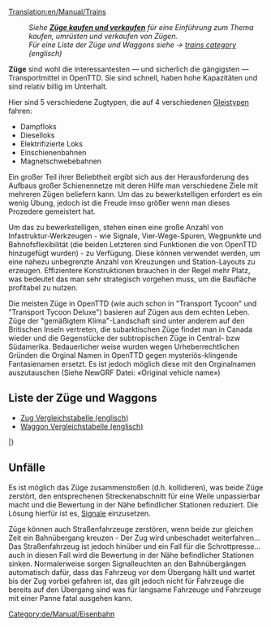 [[Translation:en/Manual/Trains]]
{{de/Inhaltsverzeichnis}}
:''Siehe '''[[de/Manual/Züge kaufen und verkaufen|Züge kaufen und verkaufen]]''' für eine Einführung zum Thema kaufen, umrüsten und verkaufen von Zügen.''
:''Für eine Liste der Züge und Waggons siehe -> [[:Category:en/Manual/Base Set/Trains/Trains|trains category]] (englisch)''

'''Züge''' sind wohl die interessantesten — und sicherlich die gängigsten — Transportmittel in OpenTTD. Sie sind schnell, haben hohe Kapazitäten und sind relativ billig im Unterhalt. 

Hier sind 5 verschiedene Zugtypen, die auf 4 verschiedenen [[de/Gleistyp|Gleistypen]] fahren:
*Dampfloks
*Dieselloks
*Elektrifizierte Loks
*Einschienenbahnen
*Magnetschwebebahnen


Ein großer Teil ihrer Beliebtheit ergibt sich aus der Herausforderung des Aufbaus großer Schienennetze mit deren Hilfe man verschiedene Ziele mit mehreren Zügen beliefern kann. Um das zu bewerkstelligen erfordert es ein wenig Übung, jedoch ist die Freude imso größer wenn man dieses Prozedere gemeistert hat.

Um das zu bewerkstelligen, stehen einen eine große Anzahl von Infastruktur-Werkzeugen - wie Signale, Vier-Wege-Spuren, Wegpunkte und Bahnofsflexibilität (die beiden Letzteren sind Funktionen die von OpenTTD hinzugefügt wurden) - zu Verfügung.
Diese können verwendet werden, um eine nahezu unbegrenzte Anzahl von Kreuzungen und Station-Layouts zu erzeugen.
Effizientere Konstruktionen brauchen in der Regel mehr Platz, was bedeutet das man sehr strategisch vorgehen muss, um die Baufläche profitabel zu nutzen.

Die meisten Züge in OpenTTD (wie auch schon in "Transport Tycoon" und "Transport Tycoon Deluxe") basieren auf Zügen aus dem echten Leben. Züge der "gemäßigtem Klima"-Landschaft sind unter anderem auf den Britischen Inseln vertreten, die subarktischen Züge findet man in Canada wieder und die Gegenstücke der subtropischen Züge in Central- bzw Südamerika. Bedauerlicher weise wurden wegen Urheberrechtlichen Gründen die Orginal Namen in OpenTTD gegen mysteriös-klingende Fantasienamen ersetzt. Es ist jedoch möglich diese mit den Orginalnamen auszutauschen (Siehe NewGRF Datei: «Original vehicle name»)  

==Liste der Züge und Waggons==

* [[en/Manual/Base Set/Trains/Train Comparison|Zug Vergleichstabelle (englisch)]]
* [[en/Manual/Base Set/Trains/Carriages Comparison|Waggon Vergleichstabelle (englisch)]]

{{de/Manual/FahrzeugListe/Start}}
{{en/Manual/VehicleTable/Header|Dampf}}
{{en/Manual/VehicleTable/Row|
*[[File:en/Manual/Base Set/Trains/Kirbypaultank.png|Kirby Paul Tank Zugmaschine]] [[de/Manual/Base Set/Trains/Kirby Paul Tank|Kirby Paul Tank]]
*[[File:en/Manual/Base Set/Trains/Chaneyjubilee.png|Chaney "Jubilee" Zugmaschine]] [[de/Manual/Base Set/Trains/Chaney "Jubilee"|Chaney "Jubilee"]]
*[[File:en/Manual/Base Set/Trains/Ginzua4.png|Ginzu "A4" Zugmaschine]] [[de/Manual/Base Set/Trains/Ginzu "A4"|Ginzu "A4"]]
*[[File:en/Manual/Base Set/Trains/Sh8p.png|SH "8P" Zugmaschine]] [[de/Manual/Base Set/Trains/SH "8P"|SH "8P"]]
|
*[[File:en/Manual/Base Set/Trains/Wills280.png|Wills 2-8-0 Zugmaschine]] [[de/Wills 2-8-0|Wills 2-8-0]]
|
*[[File:en/Manual/Base Set/Trains/Wills280.png|Wills 2-8-0 Zugmaschine]] [[de/Wills 2-8-0|Wills 2-8-0]]
|
*[[File:en/Manual/Base Set/Trains/Powernautchoochoo.png|Ploddyphut Choo-Choo Zugmaschine]] [[de/Ploddyphut Choo-Choo|Ploddyphut Choo-Choo]]
*[[File:en/Manual/Base Set/Trains/Ploddyphutchoochoo.png|Powernaut Choo-Choo Zugmaschine]] [[de/Powernaut Choo-Choo|Powernaut Choo-Choo]]
*[[File:en/Manual/Base Set/Trains/Mightymoverchoochoo.png|Might Mover Choo-Choo Zugmaschine]] [[de/Mightymover Choo-Choo|Mightymover Choo-Choo]]
}}
{{en/Manual/VehicleTable/Header|Diesel}}
{{en/Manual/VehicleTable/Row|
*[[File:en/Manual/Base Set/Trains/Manleymoreldmu.png|Manley-Morel DMU Zugmaschine]] [[de/Manual/Base Set/Trains/Manley-Morel DMU|Manley-Morel DMU]]
*[[File:en/Manual/Base Set/Trains/Shhendry25.png|SH/Hendry "25" Zugmaschine]] [[de/Manual/Base Set/Trains/Hendry "25"|SH/Hendry "25"]]
*[[File:en/Manual/Base Set/Trains/Uu37.png|UU "37" Zugmaschine]] [[de/Manual/Base Set/Trains/UU "37"|UU "37"]]
*[[File:en/Manual/Base Set/Trains/Floss47.png|Floss "47" Zugmaschine]] [[de/Manual/Base Set/Trains/Floss "47"|Floss "47"]]
*[[File:en/Manual/Base Set/Trains/Sh125.png|SH "125" Zugmaschine]] [[de/Manual/Base Set/Trains/SH "125"|SH "125"]]
*[[File:en/Manual/Base Set/Trains/Dash.png|"Dash" Zugmaschine]] [[de/Manual/Base Set/Trains/Dash|'Dash']]
|
*[[File:en/Manual/Base Set/Trains/Mjs250.png|MJS 250 Zugmaschine]] [[de/MJS250|MJS250]]
*[[File:en/Manual/Base Set/Trains/Kelling3100.png|Kelling 3100 Zugmaschine]] [[de/Kelling 3100|Kelling 3100]]
*[[File:en/Manual/Base Set/Trains/Cs4000.png|CS4000 Zugmaschine]] [[de/CS4000|CS4000]]
*[[File:en/Manual/Base Set/Trains/Cs2400.png|CS2400 Zugmaschine]] [[de/CS2400|CS2400]]
*[[File:en/Manual/Base Set/Trains/Mjs1000.png|MJS 1000 Zugmaschine]] [[de/MJS 1000|MJS 1000]]
*[[File:en/Manual/Base Set/Trains/Centennial.png|Centennial Zugmaschine]] [[de/Centennial|Centennial]]
*[[File:en/Manual/Base Set/Trains/Turnerturbo.png|Turner Turbo]] [[de/Turner Turbo|Turner Turbo]]
|
*[[File:en/Manual/Base Set/Trains/Mjs250.png|MJS 250 Zugmaschine]] [[de/MJS250|MJS250]]
*[[File:en/Manual/Base Set/Trains/Kelling3100.png|Kelling 3100 Zugmaschine]] [[de/Kelling 3100|Kelling 3100]]
*[[File:en/Manual/Base Set/Trains/Cs4000.png|CS4000 Zugmaschine]] [[de/CS4000|CS4000]]
*[[File:en/Manual/Base Set/Trains/Cs2400.png|CS2400 Zugmaschine]] [[de/CS2400|CS2400]]
*[[File:en/Manual/Base Set/Trains/Mjs1000.png|MJS 1000 Zugmaschine]] [[de/MJS 1000|MJS 1000]]
*[[File:en/Manual/Base Set/Trains/Centennial.png|Centennial Zugmaschine]] [[de/Centennial|Centennial]]
*[[File:en/Manual/Base Set/Trains/Turnerturbo.png|Turner Turbo]] [[de/Turner Turbo|Turner Turbo]]
|
*[[File:en/Manual/Base Set/Trains/Ploddyphutdiesel.png|Ploddyphut Diesel]] [[de/Ploddyphut Diesel|Ploddyphut Diesel]]
*[[File:en/Manual/Base Set/Trains/Powernautdiesel.png|Powernaut Diesel]] [[de/Powernaut Diesel|Powernaut Diesel]]
}}
{{en/Manual/VehicleTable/Header|Elektrisch}}
{{en/Manual/VehicleTable/Row|
*[[File:en/Manual/Base Set/Trains/Sh30.png|SH "30" Zugmaschine]] [[de/SH "30"|SH "30"]]
*[[File:en/Manual/Base Set/Trains/Sh40.png|SH "40" Zugmaschine]] [[de/SH "40"|SH "40"]]
*[[File:en/Manual/Base Set/Trains/Tim.png|"T.I.M" Zugmaschine]] [[de/"T.I.M."|"T.I.M."]]
*[[File:en/Manual/Base Set/Trains/Asiastar.png|"Asiastar" Zugmaschine]] [[de/AsiaStar|"AsiaStar"]]
|
Keine
|
Keine
|
Keine
}}
{{en/Manual/VehicleTable/Header|Einschienenbahn}}
{{en/Manual/VehicleTable/Row|
*[[File:en/Manual/Base Set/Trains/X2001.png|X2001 Monorail Zugmaschine]] [[de/X2001|'X2001']]
*[[File:en/Manual/Base Set/Trains/Millenniumz1.png|Milennium 'Z1' Monorail Zugmaschine]] [[de/Millennium Z1|'Millennium Z1']]
|
*[[File:en/Manual/Base Set/Trains/X2001.png|X2001 Monorail Zugmaschine]] [[de/X2001|'X2001']]
*[[File:en/Manual/Base Set/Trains/Millenniumz1.png|Milennium 'Z1' Monorail Zugmaschine]] [[de/Millennium Z1|'Millennium Z1']]
|
*[[File:en/Manual/Base Set/Trains/X2001.png|X2001 Monorail Zugmaschine]] [[de/X2001|'X2001']]
*[[File:en/Manual/Base Set/Trains/Millenniumz1.png|Milennium 'Z1' Monorail Zugmaschine]] [[de/Millennium Z1|'Millennium Z1']]
|
*[[File:en/Manual/Base Set/Trains/Wizzowowz99.png|Wizzowow 'Z99' Monorail Zugmaschine]] [[de/Wizzowow Z99|Wizzowow Z99]]
}}
{{en/Manual/VehicleTable/Header|Magnetschwebebahn}}
{{en/Manual/VehicleTable/Row|
*[[File:en/Manual/Base Set/Trains/Lev1leviathan.png|MagLev Zugmaschine 1: Leviathan]] [[de/Manual/Base Set/Trains/Lev1 'Leviathan'|Lev1 'Leviathan']]
*[[File:en/Manual/Base Set/Trains/Lev2cyclops.png|MagLev Zugmaschine 2: Cyclops]] [[de/Lev2 'Cyclops'|Lev2 'Cyclops']]
*[[File:en/Manual/Base Set/Trains/Lev3pegasus.png|MagLev Zugmaschine 3: Pegasus]] [[de/Lev3 'Pegasus'|Lev3 'Pegasus']]
*[[File:en/Manual/Base Set/Trains/Lev4chimaerarhead.png|MagLev Zugmaschine 4: Chimaera (front)]] [[de/Lev4 'Chimaera'|Lev4 'Chimaera']]
|
*[[File:en/Manual/Base Set/Trains/Lev1leviathan.png|MagLev Zugmaschine 1: Leviathan]] [[de/Manual/Base Set/Trains/Lev1 'Leviathan'|Lev1 'Leviathan']]
*[[File:en/Manual/Base Set/Trains/Lev2cyclops.png|MagLev Zugmaschine 2: Cyclops]] [[de/Lev2 'Cyclops'|Lev2 'Cyclops']]
*[[File:en/Manual/Base Set/Trains/Lev3pegasus.png|MagLev Zugmaschine 3: Pegasus]] [[de/Lev3 'Pegasus'|Lev3 'Pegasus']]
*[[File:en/Manual/Base Set/Trains/Lev4chimaerarhead.png|MagLev Zugmaschine 4: Chimaera (front)]] [[de/Lev4 'Chimaera'|Lev4 'Chimaera']]
|
*[[File:en/Manual/Base Set/Trains/Lev1leviathan.png|MagLev Zugmaschine 1: Leviathan]] [[de/Manual/Base Set/Trains/Lev1 'Leviathan'|Lev1 'Leviathan']]
*[[File:en/Manual/Base Set/Trains/Lev2cyclops.png|MagLev Zugmaschine 2: Cyclops]] [[de/Lev2 'Cyclops'|Lev2 'Cyclops']]
*[[File:en/Manual/Base Set/Trains/Lev3pegasus.png|MagLev Zugmaschine 3: Pegasus]] [[de/Lev3 'Pegasus'|Lev3 'Pegasus']]
*[[File:en/Manual/Base Set/Trains/Lev4chimaerarhead.png|MagLev Zugmaschine 4: Chimaera (front)]] [[de/Lev4 'Chimaera'|Lev4 'Chimaera']]
|
*[[File:en/Manual/Base Set/Trains/Wizzowowrocketeer.png|Toyland Wizzowow Rocketeer]] [[de/Wizzowow Rocketeer|Wizzowow Rocketeer]]
}}
{{en/Manual/VehicleTable/Header|Waggons}}
{{en/Manual/VehicleTable/Row|
*[[File:en/Manual/Base Set/Trains/Passengercarriage.png|Standard Passenger Carriage]] [[de/Passagierwaggon|Passagierwaggon]]
*[[File:en/Manual/Base Set/Trains/Mailvan.png|Standard Mail Van]] [[de/Postwaggon|Postwaggon]]
*[[File:en/Manual/Base Set/Trains/Coaltruck.png|Standard Coal Truck]] [[de/Kohlewaggon|Kohlewaggon]]
*[[File:en/Manual/Base Set/Trains/Oiltanker car.png|Standard Oil Tanker]] [[de/Öltanker]]
*[[File:en/Manual/Base Set/Trains/Livestockvan.png|Standard Livestock Van]] [[de/Lebensmitteltransporter|Lebensmitteltransporter]]
*[[File:en/Manual/Base Set/Trains/Goodsvan.png|Standard Goods Van]] [[de/Güterwaggon|Güterwaggon]]
*[[File:en/Manual/Base Set/Trains/Grainhopper.png|Standard Grain Hopper]] [[de/Getreidewaggon|Getreidewaggon]]
*[[File:en/Manual/Base Set/Trains/Woodtruck.png|Standard Wood Truck]] [[de/Holzwaggon|Holzwaggon]]
*[[File:en/Manual/Base Set/Trains/Ironorehopper.png|Standard Iron Ore Hopper]] [[de/Eisenerzwaggon|Eisenerzwaggon]]
*[[File:en/Manual/Base Set/Trains/Steeltruck.png|Standard Steel Truck]] [[de/Stahltransporter|Stahltransporter]]
*[[File:en/Manual/Base Set/Trains/Armouredvan.png|Standard Armoured Van]] [[de/Sicherheitstransporter|Sicherheitstransporter]]
|
*[[File:en/Manual/Base Set/Trains/Passengercarriagex.png|Tropical and Sub-arctic Passenger Carriage]] [[de/Passagierwaggon|Passagierwaggon]]
*[[File:en/Manual/Base Set/Trains/Mailvan.png|Standard Mail Van]] [[de/Postwaggon|Postwaggon]]
*[[File:en/Manual/Base Set/Trains/Coaltruck.png|Standard Coal Truck]] [[de/Kohlewaggon|Kohlewaggon]]
*[[File:en/Manual/Base Set/Trains/Oiltanker car.png|Standard Oil Tanker]] [[de/Öltanker]]
*[[File:en/Manual/Base Set/Trains/Livestockvan.png|Standard Livestock Van]] [[de/Lebensmitteltransporter|Lebensmitteltransporter]]
*[[File:en/Manual/Base Set/Trains/Goodsvan.png|Standard Goods Van]] [[de/Güterwaggon|Güterwaggon]]
*[[File:en/Manual/Base Set/Trains/Grainhopper.png|Standard Grain Hopper]] [[de/Getreidewaggon|Getreidewaggon]]
*[[File:en/Manual/Base Set/Trains/Woodtruck.png|Standard Wood Truck]] [[de/Holzwaggon|Holzwaggon]]
*[[File:en/Manual/Base Set/Trains/Armouredvan.png|Standard Armoured Van]] [[de/Sicherheitstransporter|Sicherheitstransporter]]
*[[File:en/Manual/Base Set/Trains/Foodvan.png|Tropical and Sub-arctic Food Van]] [[de/Tropischer und Sub-arktischer Lebensmitteltransporter|Lebensmitteltransporter]]
*[[File:en/Manual/Base Set/Trains/Papertruck.png|Tropical and Sub-arctic Paper Truck]] [[de/Papiertransporter|Papiertransporter]]
|
*[[File:en/Manual/Base Set/Trains/Passengercarriagex.png|Tropical and Sub-arctic Passenger Carriage]] [[de/Passagierwaggon|Passagierwaggon]]
*[[File:en/Manual/Base Set/Trains/Mailvan.png|Standard Mail Van]] [[de/Postwaggon|Postwaggon]]
*[[File:en/Manual/Base Set/Trains/Oiltanker car.png|Standard Oil Tanker]] [[de/Öltanker]]
*[[File:en/Manual/Base Set/Trains/Goodsvan.png|Standard Goods Van]] [[de/Güterwaggon|Güterwaggon]]
*[[File:en/Manual/Base Set/Trains/Grainhopper.png|Standard Grain Hopper]] [[de/Getreidewaggon|Getreidewaggon]]
*[[File:en/Manual/Base Set/Trains/Woodtruck.png|Standard Wood Truck]] [[de/Holzwaggon|Holzwaggon]]
*[[File:en/Manual/Base Set/Trains/Armouredvan.png|Standard Armoured Van]] [[de/Sicherheitstransporter|Sicherheitstransporter]]
*[[File:en/Manual/Base Set/Trains/Foodvan.png|Tropical and Sub-arctic Food Van]] [[de/Tropischer und Sub-arktischer Lebensmitteltransporter|Lebensmitteltransporter]]
*[[File:en/Manual/Base Set/Trains/Copperorehopper.png|Tropical Copper Ore Hopper]] [[de/Kupfererzwaggon|Kupfererzwaggon]]
*[[File:en/Manual/Base Set/Trains/Watertanker.png|Tropical Water Tanker]] [[de/Wassertanker|Wassertanker]]
*[[File:en/Manual/Base Set/Trains/Fruittruck.png|Tropical Fruit Truck]] [[de/Fruchttransporter|Fruchttransporter]]
*[[File:en/Manual/Base Set/Trains/Rubbertruck.png|Tropcial Rubber Truck]] [[de/Kautschukwaggon|Kautschukwaggon]]
|
*[[File:en/Manual/Base Set/Trains/Passengercarriagetoyland.png|Standard Passenger Carriage]] [[de/Passagierwaggon|Passagierwaggon]]
*[[File:en/Manual/Base Set/Trains/Mailvanx.png|Standard Mail Van]] [[de/Postwaggon|Postwaggon]]
*[[File:en/Manual/Base Set/Trains/Sugartruck.png|Toyland Sugar Truck]] [[de/Zuckertransporter|Zuckertransporter]]
*[[File:en/Manual/Base Set/Trains/Candyflosshopper.png|Toyland Candyfloss Hopper]] [[de/Zuckerwattewaggon|Zuckerwattewaggon]]
*[[File:en/Manual/Base Set/Trains/Toffeehopper.png|Toyland Toffee Hopper]] [[de/Karamellwaggon|Karamellwaggon]]
*[[File:en/Manual/Base Set/Trains/Bubblevan.png|Toyland Bubble Van]] [[de/Luftblasentransporter|Luftblasentransporter]]
*[[File:en/Manual/Base Set/Trains/Colatanker.png|Toyland Cola Tanker]] [[de/Colatanker|Colatanker]]
*[[File:en/Manual/Base Set/Trains/Sweetvan.png|Toyland Sweet Van]] [[de/Bonbontransporter|Bonbontransporter]]
*[[File:en/Manual/Base Set/Trains/Toyvan.png|Toyland Toy Van]] [[de/Spielzeugtransporter|Spielzeugtransporter]]
*[[File:en/Manual/Base Set/Trains/Batterytruck.png|Toyland Battery Truck]] [[de/Batterietransporter|Batterietransporter]]
*[[File:en/Manual/Base Set/Trains/Fuzzydrinktruck.png|Toyland Fuzzy Drink Truck]] [[de/Limonadentransporter|Limonadentransporter]]
*[[File:en/Manual/Base Set/Trains/Plastictruck.png|Toyland Plastic Truck]] [[de/Plastiktransporter|Plastiktransporter]]
}}
|}

==Unfälle==
Es ist möglich das Züge zusammenstoßen (d.h. kollidieren), was beide Züge zerstört, den entsprechenen Streckenabschnitt für eine Weile unpassierbar macht und die Bewertung in der Nähe befindlicher Stationen reduziert. Die Lösung hierfür ist es, [[de/Manual/Signale|Signale]] einzusetzen.

Züge können auch Straßenfahrzeuge zerstören, wenn beide zur gleichen Zeit ein Bahnübergang kreuzen - Der Zug wird unbeschadet weiterfahren... Das Straßenfahrzeug ist jedoch hinüber und ein Fall für die Schrottpresse... auch in diesen Fall wird die Bewertung in der Nähe befindlicher Stationen sinken. Normalerweise sorgen Signalleuchten an den Bahnübergängen automatisch dafür, dass das Fahrzeug vor dem Übergang hällt und wartet bis der Zug vorbei gefahren ist, das gilt jedoch nicht für Fahrzeuge die bereits auf den Übergang sind was für langsame Fahrzeuge und Fahrzeuge mit einer Panne fatal ausgehen kann. 

[[Category:de/Manual/Eisenbahn]]